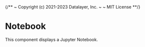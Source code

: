 {/**
~ Copyright (c) 2021-2023 Datalayer, Inc.
~
~ MIT License
**/}


<Meta of={NotebookStories} />

# Notebook

This component displays a Jupyter Notebook.

<Canvas of={NotebookStories.Default} />
